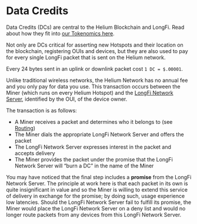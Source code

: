 # Data Credits

Data Credits (DCs) are central to the Helium Blockchain and LongFi. Read about how they fit into [our Tokenomics here](../blockchain/tokens). 

Not only are DCs critical for asserting new Hotspots and their location on the blockchain, registering OUIs and devices, but they are also used to pay for every single LongFi packet that is sent on the Helium network.

Every 24 bytes sent in an uplink or downlink packet cost `1 DC = $.00001`.

Unlike traditional wireless networks, the Helium Network has no annual fee and you only pay for data you use. This transaction occurs between the Miner (which runs on every Helium Hotspot) and the [LongFi Network Server](/longfi/longfi-network-server), identified by the OUI, of the device owner.

The transaction is as follows:
* A Miner receives a packet and determines who it belongs to (see [Routing](/longfi/longfi-routing))
* The Miner dials the appropriate LongFi Network Server and offers the packet
* The LongFi Network Server expresses interest in the packet and accepts delivery
* The Miner provides the packet under the promise that the LongFi Network Server will “burn a DC” in the name of the Miner

You may have noticed that the final step includes a **promise** from the LongFi Network Server. The principle at work here is that each packet in its own is quite insignificant in value and so the Miner is willing to extend this service of delivery in exchange for the promise; by doing such, usage experience low latencies. Should the LongFi Network Server fail to fulfill its promise, the Miner would place the LongFi Network Server on a deny list and would no longer route packets from any devices from this LongFi Network Server.
